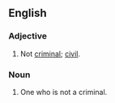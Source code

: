 ==English==

===Adjective===
{{en-adj|-}}

# {{legal}} Not [[criminal]]; [[civil]].

===Noun===
{{en-noun}}

# One who is not a criminal.